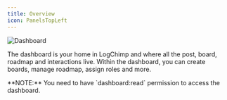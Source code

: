 ```yaml
---
title: Overview
icon: PanelsTopLeft
---
```


<img src="../../images/guide/dashboard.webp" alt="Dashboard" className="rounded-2xl border"/>

The dashboard is your home in LogChimp and where all the post, board, roadmap and interactions live. Within the dashboard, you can create boards, manage roadmap, assign roles and more.

<Alert type="warning">
	**NOTE:** You need to have `dashboard:read` permission to access the dashboard.
</Alert>

